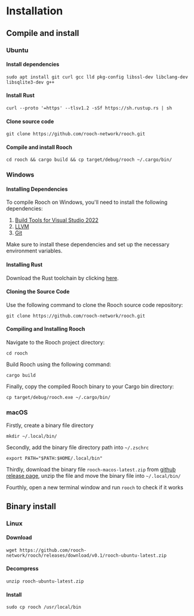 # Installation

## Compile and install

### Ubuntu

#### Install dependencies

```shell
sudo apt install git curl gcc lld pkg-config libssl-dev libclang-dev libsqlite3-dev g++
```

#### Install Rust

```shell
curl --proto '=https' --tlsv1.2 -sSf https://sh.rustup.rs | sh
```

#### Clone source code

```shell
git clone https://github.com/rooch-network/rooch.git
```

#### Compile and install Rooch

```shell
cd rooch && cargo build && cp target/debug/rooch ~/.cargo/bin/
```

### Windows

#### Installing Dependencies

To compile Rooch on Windows, you'll need to install the following dependencies:

1. [Build Tools for Visual Studio 2022](https://visualstudio.microsoft.com/downloads/)
2. [LLVM](https://github.com/llvm/llvm-project/releases/tag/llvmorg-17.0.1)
3. [Git](https://git-scm.com/downloads)

Make sure to install these dependencies and set up the necessary environment variables.

#### Installing Rust

Download the Rust toolchain by clicking [here](https://static.rust-lang.org/rustup/dist/x86_64-pc-windows-msvc/rustup-init.exe).

#### Cloning the Source Code

Use the following command to clone the Rooch source code repository:

```shell
git clone https://github.com/rooch-network/rooch.git
```

#### Compiling and Installing Rooch

Navigate to the Rooch project directory:

```shell
cd rooch
```

Build Rooch using the following command:

```shell
cargo build
```

Finally, copy the compiled Rooch binary to your Cargo bin directory:

```shell
cp target/debug/rooch.exe ~/.cargo/bin/
```

### macOS

Firstly, create a binary file directory

```shell
mkdir ~/.local/bin/ 
```

Secondly, add the binary file directory path into `~/.zschrc`

```shell
export PATH="$PATH:$HOME/.local/bin"
```

Thirdly, download the binary file `rooch-macos-latest.zip` from [github release page](https://github.com/rooch-network/rooch/releases), unzip the file and move the binary file into `~/.local/bin/`

Fourthly, open a new terminal window and run `rooch` to check if it works

## Binary install

### Linux

#### Download

```shell
wget https://github.com/rooch-network/rooch/releases/download/v0.1/rooch-ubuntu-latest.zip
```

#### Decompress

```shell
unzip rooch-ubuntu-latest.zip
```

#### Install

```shell
sudo cp rooch /usr/local/bin
```

